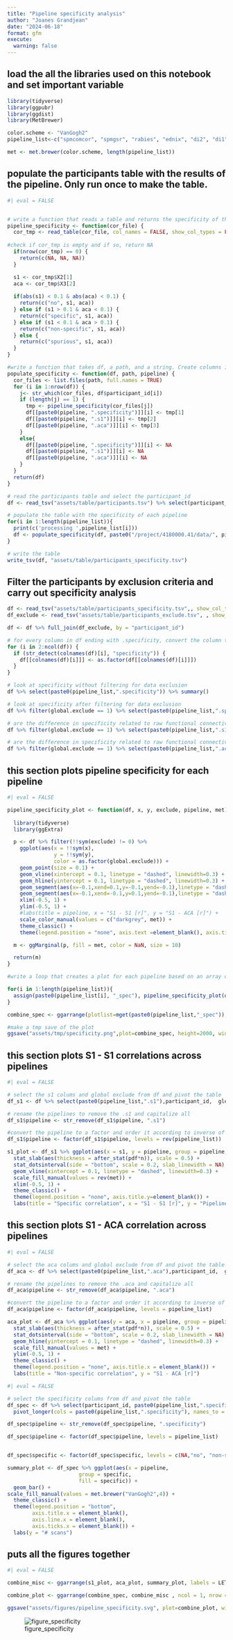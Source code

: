 ```yaml
---
title: "Pipeline specificity analysis"
author: "Joanes Grandjean"
date: "2024-06-18"
format: gfm
execute: 
  warning: false
---
```



## load the all the libraries used on this notebook and set important variable
```r

library(tidyverse)
library(ggpubr)
library(ggdist)
library(MetBrewer)

color.scheme <- "VanGogh2"
pipeline_list<-c("spmcomcor", "spmgsr", "rabies", "ednix", "di2", "di1", "aidamri", "liming", "russo")

met <- met.brewer(color.scheme, length(pipeline_list))

```


## populate the participants table with the results of the pipeline. Only run once to make the table. 
```r
#| eval = FALSE


# write a function that reads a table and returns the specificity of the pipeline
pipeline_specificity <- function(cor_file) {
  cor_tmp <- read_table(cor_file, col_names = FALSE, show_col_types = FALSE)
  
#check if cor_tmp is empty and if so, return NA
  if(nrow(cor_tmp) == 0) {
    return(c(NA, NA, NA))
  }

  s1 <- cor_tmp$X2[1]
  aca <- cor_tmp$X3[2]
  
  if(abs(s1) < 0.1 & abs(aca) < 0.1) {
    return(c("no", s1, aca))
  } else if (s1 > 0.1 & aca < 0.1) {
    return(c("specific", s1, aca))
  } else if (s1 < 0.1 & aca > 0.1) {
    return(c("non-specific", s1, aca))
  } else {
    return(c("spurious", s1, aca))
  }
}

#write a function that takes df, a path, and a string. Create columns in df with the specificity of the pipeline 
populate_specificity <- function(df, path, pipeline) {
  cor_files <- list.files(path, full.names = TRUE)
  for (i in 1:nrow(df)) {
    j<- str_which(cor_files, df$participant_id[i])
    if (length(j) == 1) {
      tmp <- pipeline_specificity(cor_files[j])
      df[[paste0(pipeline, ".specificity")]][i] <- tmp[1]
      df[[paste0(pipeline, ".s1")]][i] <- tmp[2]
      df[[paste0(pipeline, ".aca")]][i] <- tmp[3]
    }
    else{
      df[[paste0(pipeline, ".specificity")]][i] <- NA
      df[[paste0(pipeline, ".s1")]][i] <- NA
      df[[paste0(pipeline, ".aca")]][i] <- NA
    }
  }
  return(df)
}

# read the participants table and select the participant_id
df <- read_tsv("assets/table/participants.tsv") %>% select(participant_id)

# populate the table with the specificity of each pipeline
for(i in 1:length(pipeline_list)){
  print(c('processing ',pipeline_list[i]))
  df <- populate_specificity(df, paste0("/project/4180000.41/data/", pipeline_list[i], "_export/corr"), pipeline_list[i])
}

# write the table
write_tsv(df, "assets/table/participants_specificity.tsv")

```

## Filter the participants by exclusion criteria and carry out specificity analysis

```r

df <- read_tsv("assets/table/participants_specificity.tsv",, show_col_types = FALSE)
df_exclude <- read_tsv("assets/table/participants_exclude.tsv", , show_col_types = FALSE)

df <- df %>% full_join(df_exclude, by = "participant_id")

# for every column in df ending with .specificity, convert the column to a factor
for (i in 2:ncol(df)) {
  if (str_detect(colnames(df)[i], "specificity")) {
    df[[colnames(df)[i]]] <- as.factor(df[[colnames(df)[i]]])
  }
}

```

```r
# look at specificity without filtering for data exclusion
df %>% select(paste0(pipeline_list,".specificity")) %>% summary()
```

```r
# look at specificity after filtering for data exclusion
df %>% filter(global.exclude == 1) %>% select(paste0(pipeline_list,".specificity")) %>% summary()

```

```r
# are the difference in specificity related to raw functional connectivity between s1?
df %>% filter(global.exclude == 1) %>% select(paste0(pipeline_list,".s1")) %>% summary()

``` 

```r
# are the difference in specificity related to raw functional connectivity between s1 and aca?
df %>% filter(global.exclude == 1) %>% select(paste0(pipeline_list,".aca")) %>% summary()

``` 


## this section plots pipeline specificity for each pipeline
```r
#| eval = FALSE

pipeline_specificity_plot <- function(df, x, y, exclude, pipeline, met){
  
  library(tidyverse)
  library(ggExtra)

  p <- df %>% filter(!!sym(exclude) != 0) %>%
    ggplot(aes(x = !!sym(x), 
               y = !!sym(y), 
               color = as.factor(global.exclude))) + 
    geom_point(size = 0.1) + 
    geom_vline(xintercept = 0.1, linetype = "dashed", linewidth=0.3) + 
    geom_hline(yintercept = 0.1, linetype = "dashed", linewidth=0.3) + 
    geom_segment(aes(x=-0.1,xend=0.1,y=-0.1,yend=-0.1),linetype = "dashed", linewidth=0.3, colour='black') + 
    geom_segment(aes(x=-0.1,xend=-0.1,y=0.1,yend=-0.1),linetype = "dashed", linewidth=0.3, colour='black') + 
    xlim(-0.5, 1) + 
    ylim(-0.5, 1) + 
    #labs(title = pipeline, x = "S1 - S1 [r]", y = "S1 - ACA [r]") +
    scale_color_manual(values = c("darkgrey", met)) +
    theme_classic() +
    theme(legend.position = "none", axis.text =element_blank(), axis.title = element_blank(), axis.ticks = element_blank()) 

  m <- ggMarginal(p, fill = met, color = NaN, size = 10) 

  return(m)
}

#write a loop that creates a plot for each pipeline based on an array of strings containing the pipeline names.

for(i in 1:length(pipeline_list)){
  assign(paste0(pipeline_list[i], "_spec"), pipeline_specificity_plot(df, paste0(pipeline_list[i], ".s1"), paste0(pipeline_list[i], ".aca"), paste0(pipeline_list[i], ".exclude"), pipeline_list[i], met[i]))
}

combine_spec <- ggarrange(plotlist=mget(paste0(pipeline_list,"_spec")), labels = LETTERS[1:length(pipeline_list)])

#make a tmp save of the plot
ggsave("assets/tmp/specificity.png",plot=combine_spec, height=2000, width=2000, units='px')

```

## this section plots S1 - S1 correlations across pipelines
```r
#| eval = FALSE

# select the s1 colums and global exclude from df and pivot the table
df_s1 <- df %>% select(paste0(pipeline_list,".s1"),participant_id,  global.exclude) %>% pivot_longer(cols = paste0(pipeline_list,".s1"), names_to = "pipeline", values_to = "s1")

# rename the pipelines to remove the .s1 and capitalize all
df_s1$pipeline <- str_remove(df_s1$pipeline, ".s1")

#convert the pipeline to a factor and order it according to inverse of pipeline_list
df_s1$pipeline <- factor(df_s1$pipeline, levels = rev(pipeline_list))

s1_plot <- df_s1 %>% ggplot(aes(x = s1, y = pipeline, group = pipeline, fill = pipeline)) + 
  stat_slab(aes(thickness = after_stat(pdf*n)), scale = 0.5) + 
  stat_dotsinterval(side = "bottom", scale = 0.2, slab_linewidth = NA) +
  geom_vline(xintercept = 0.1, linetype = "dashed", linewidth=0.3) +
  scale_fill_manual(values = rev(met)) +
  xlim(-0.5, 1) +
  theme_classic() + 
  theme(legend.position = "none", axis.title.y=element_blank()) +
  labs(title = "Specific correlation", x = "S1 - S1 [r]", y = "Pipeline")

```

## this section plots S1 - ACA correlation across pipelines
```r
#| eval = FALSE

# select the aca colums and global exclude from df and pivot the table
df_aca <- df %>% select(paste0(pipeline_list,".aca"),participant_id,  global.exclude) %>% pivot_longer(cols = paste0(pipeline_list,".aca"), names_to = "pipeline", values_to = "aca")

# rename the pipelines to remove the .aca and capitalize all
df_aca$pipeline <- str_remove(df_aca$pipeline, ".aca")

#convert the pipeline to a factor and order it according to inverse of pipeline_list
df_aca$pipeline <- factor(df_aca$pipeline, levels = pipeline_list)

aca_plot <- df_aca %>% ggplot(aes(y = aca, x = pipeline, group = pipeline, fill = pipeline)) + 
  stat_slab(aes(thickness = after_stat(pdf*n)), scale = 0.5) + 
  stat_dotsinterval(side = "bottom", scale = 0.2, slab_linewidth = NA) +
  geom_hline(yintercept = 0.1, linetype = "dashed", linewidth=0.3) + 
  scale_fill_manual(values = met) +
  ylim(-0.5, 1) +
  theme_classic() + 
  theme(legend.position = "none", axis.title.x = element_blank()) + 
  labs(title = "Non-specific correlation", y = "S1 - ACA [r]") 

```

```r
#| eval = FALSE

# select the specificity colums from df and pivot the table
df_spec <- df %>% select(participant_id, paste0(pipeline_list,".specificity")) %>%  
  pivot_longer(cols = paste0(pipeline_list,".specificity"), names_to = "pipeline", values_to = "specific")

df_spec$pipeline <- str_remove(df_spec$pipeline, ".specificity")

df_spec$pipeline <- factor(df_spec$pipeline, levels = pipeline_list)


df_spec$specific <- factor(df_spec$specific, levels = c(NA,"no", "non-specific", "spurious","specific"), exclude = NULL)

summary_plot <- df_spec %>% ggplot(aes(x = pipeline,  
                       group = specific, 
                       fill = specific)) + 
  geom_bar() +
scale_fill_manual(values = met.brewer("VanGogh2",4)) +
  theme_classic() + 
  theme(legend.position = "bottom", 
        axis.title.x = element_blank(), 
        axis.line.x = element_blank(), 
        axis.ticks.x = element_blank()) +
  labs(y = "# scans") 

```

## puts all the figures together
```r
#| eval = FALSE

combine_misc <- ggarrange(s1_plot, aca_plot, summary_plot, labels = LETTERS[length(pipeline_list)+1:+3], ncol = 3, nrow = 1)

combine_plot <- ggarrange(combine_spec, combine_misc , ncol = 1, nrow = 2, heights = c(1, 0.5))

ggsave("assets/figures/pipeline_specificity.svg", plot=combine_plot, width = 180, height = 120, unit = 'mm', dpi = 300)

```

![figure_specificity](assets/figures/pipeline_specificity.svg)
